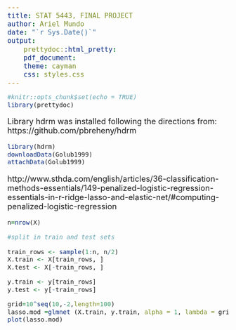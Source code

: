 ```yaml
---
title: STAT 5443, FINAL PROJECT
author: Ariel Mundo
date: "`r Sys.Date()`"
output:
    prettydoc::html_pretty:
    pdf_document: 
    theme: cayman
    css: styles.css
---
```

<style type="text/css">

p {
   font-size: 18px;
}
code.r{
  font-size: 14px;
}
pre {
  font-size: 18px
}
</style>



```r
#knitr::opts_chunk$set(echo = TRUE)
library(prettydoc)
```

Library hdrm was installed following the directions from:
https://github.com/pbreheny/hdrm


```r

library(hdrm)
downloadData(Golub1999)
attachData(Golub1999)
```
http://www.sthda.com/english/articles/36-classification-methods-essentials/149-penalized-logistic-regression-essentials-in-r-ridge-lasso-and-elastic-net/#computing-penalized-logistic-regression
```r
n=nrow(X)

#split in train and test sets

train_rows <- sample(1:n, n/2)
X.train <- X[train_rows, ]
X.test <- X[-train_rows, ]

y.train <- y[train_rows]
y.test <- y[-train_rows]

grid=10^seq(10,-2,length=100)
lasso.mod =glmnet (X.train, y.train, alpha = 1, lambda = grid)
plot(lasso.mod)

```

